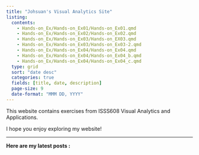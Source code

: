 ```yaml
---
title: "Johsuan's Visual Analytics Site"
listing:
  contents:
    - Hands-on_Ex/Hands-on_Ex01/Hands-on_Ex01.qmd
    - Hands-on_Ex/Hands-on_Ex02/Hands-on_Ex02.qmd
    - Hands-on_Ex/Hands-on_Ex03/Hands-on_EX03.qmd
    - Hands-on_Ex/Hands-on_Ex03/Hands-on_Ex03-2.qmd
    - Hands-on_Ex/Hands-on_Ex04/Hands-on_Ex04.qmd
    - Hands-on_Ex/Hands-on_Ex04/Hands-on_Ex04_b.qmd
    - Hands-on_Ex/Hands-on_Ex04/Hands-on_Ex04_c.qmd
  type: grid
  sort: "date desc"
  categories: true
  fields: [title, date, description]
  page-size: 9
  date-format: "MMM DD, YYYY"
---
```


This website contains exercises from ISSS608 Visual Analytics and Applications.

I hope you enjoy exploring my website!

------------------------------------------------------------------------

**Here are my latest posts :**
